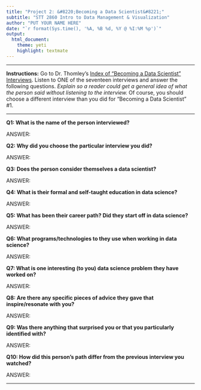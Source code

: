 ```yaml
---
title: "Project 2: &#8220;Becoming a Data Scientist&#8221;"
subtitle: "STT 2860 Intro to Data Management & Visualization"
author: "PUT YOUR NAME HERE"
date: "`r format(Sys.time(), '%A, %B %d, %Y @ %I:%M %p')`"
output: 
  html_document: 
    theme: yeti
    highlight: textmate
---
```


<hr>

**Instructions:** Go to Dr. Thomley's [Index of "Becoming a Data Scientist" Interviews](https://stat-jet-asu.github.io/STT2860DataScience1/DataScientistBlog/datasciblogindex.html).
Listen to ONE of the seventeen interviews and answer the following questions. *Explain so a reader could get a general idea of what the person said without listening to the interview.* Of course, you should choose a different interview than you did for &#8220;Becoming a Data Scientist&#8221; #1. 

<hr>

**Q1: What is the name of the person interviewed?**

ANSWER:

**Q2: Why did you choose the particular interview you did?**

ANSWER:

**Q3: Does the person consider themselves a data scientist?**

ANSWER:

**Q4: What is their formal and self-taught education in data science?**

ANSWER:

**Q5: What has been their career path? Did they start off in data science?**

ANSWER:

**Q6: What programs/technologies to they use when working in data science?**

ANSWER:

**Q7: What is one interesting (to you) data science problem they have worked on?**

ANSWER:

**Q8: Are there any specific pieces of advice they gave that inspire/resonate with you?**

ANSWER:

**Q9: Was there anything that surprised you or that you particularly identified with?**

ANSWER:

**Q10: How did this person's path differ from the previous interview you watched?**

ANSWER:

<hr>

